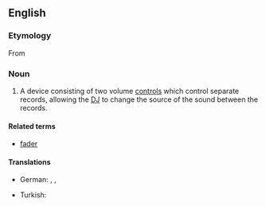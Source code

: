 ==English==
{{wikipedia}}
{{rfimage}}

===Etymology===
From {{af|en|cross-|fader}}

===Noun===
{{en-noun}}

# {{lb|en|music}} A device consisting of two volume [[control]]s which control separate records, allowing the [[DJ]] to change the source of the sound between the records.

====Related terms====
* [[fader]]

====Translations====
{{trans-top|device consisting of two volume controls}}
* German: {{t|de|Crossfader|m}}, {{t|de|Überblender|m}}, {{t|de|Überblendregler|m}}
{{trans-mid}}
* Turkish: {{t|tr|ses geçişi ayar düğmesi}}
{{trans-bottom}}